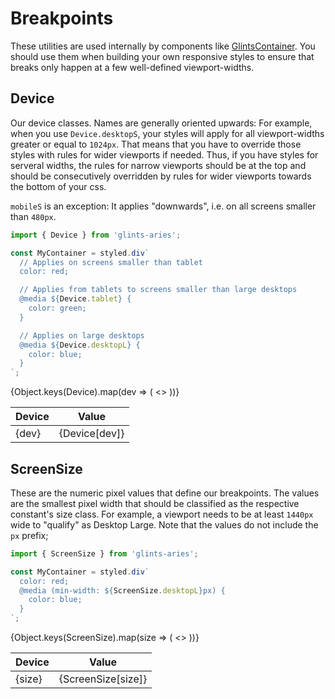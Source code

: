 
<Meta title="Utilities/Breakpoints" />

# Breakpoints

These utilities are used internally by components like
[GlintsContainer](/?path=/docs/utilities-glintscontainer--page#glintscontainer).
You should use them when building your own responsive styles to ensure that
breaks only happen at a few well-defined viewport-widths.

## Device

Our device classes. Names are generally oriented upwards: For example, when you
use `Device.desktopS`, your styles will apply for all viewport-widths greater or
equal to `1024px`. That means that you have to override those styles with rules
for wider viewports if needed. Thus, if you have styles for serveral widths, the
rules for narrow viewports should be at the top and should be consecutively
overridden by rules for wider viewports towards the bottom of your css.

`mobileS` is an exception: It applies "downwards", i.e. on all screens smaller
than `480px`.

```TypeScript
import { Device } from 'glints-aries';

const MyContainer = styled.div`
  // Applies on screens smaller than tablet
  color: red;

  // Applies from tablets to screens smaller than large desktops
  @media ${Device.tablet} {
    color: green;
  }

  // Applies on large desktops
  @media ${Device.desktopL} {
    color: blue;
  }
`;
```

<table>
  <thead>
    <tr>
      <th>Device</th>
      <th>Value</th>
    </tr>
  </thead>
  <tbody>
    {Object.keys(Device).map(dev => (
      <>
        <tr>
          <td>{dev}</td>
          <td>{Device[dev]}</td>
        </tr>
      </>
    ))}
  </tbody>
</table>

## ScreenSize

These are the numeric pixel values that define our breakpoints. The values are
the smallest pixel width that should be classified as the respective constant's
size class. For example, a viewport needs to be at least `1440px` wide to "qualify" as
Desktop Large. Note that the values do not include the `px` prefix;

```TypeScript
import { ScreenSize } from 'glints-aries';

const MyContainer = styled.div`
  color: red;
  @media (min-width: ${ScreenSize.desktopL}px) {
    color: blue;
  }
`;
```

<table>
  <thead>
    <tr>
      <th>Device</th>
      <th>Value</th>
    </tr>
  </thead>
  <tbody>
    {Object.keys(ScreenSize).map(size => (
      <>
        <tr>
          <td>{size}</td>
          <td>{ScreenSize[size]}</td>
        </tr>
      </>
    ))}
  </tbody>
</table>
